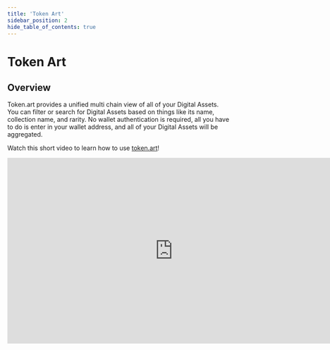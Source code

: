 ---
title: 'Token Art'
sidebar_position: 2
hide_table_of_contents: true
---

# Token Art

## Overview

Token.art provides a unified multi chain view of all of your Digital Assets. You can filter or search for Digital Assets based on things like its name, collection name, and rarity. No wallet authentication is required, all you have to do is enter in your wallet address, and all of your Digital Assets will be aggregated.

Watch this short video to learn how to use [token.art](https://token.art/)!

<iframe width="750" height="422" src="https://www.youtube.com/embed/k1xRy-q6uVc" title="How To: View your Telos NFTs with token.art" frameborder="0" allow="accelerometer; autoplay; clipboard-write; encrypted-media; gyroscope; picture-in-picture; web-share" allowfullscreen></iframe>
